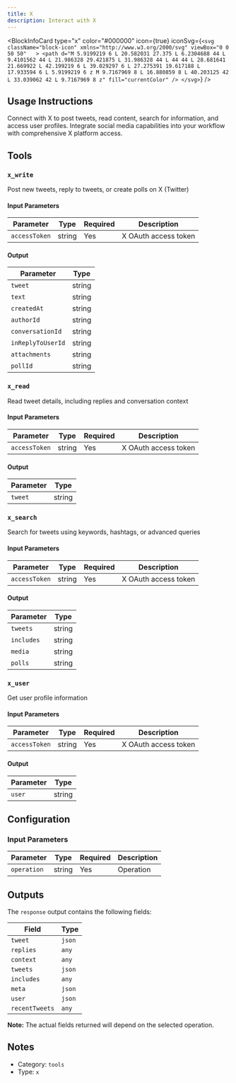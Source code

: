 ```yaml
---
title: X
description: Interact with X
---
```



<BlockInfoCard 
  type="x"
  color="#000000"
  icon={true}
  iconSvg={`<svg className="block-icon" xmlns="http://www.w3.org/2000/svg" viewBox="0 0 50 50"   >
      <path
        d="M 5.9199219 6 L 20.582031 27.375 L 6.2304688 44 L 9.4101562 44 L 21.986328 29.421875 L 31.986328 44 L 44 44 L 28.681641 21.669922 L 42.199219 6 L 39.029297 6 L 27.275391 19.617188 L 17.933594 6 L 5.9199219 6 z M 9.7167969 8 L 16.880859 8 L 40.203125 42 L 33.039062 42 L 9.7167969 8 z"
        fill="currentColor"
      />
    </svg>`}
/>

## Usage Instructions

Connect with X to post tweets, read content, search for information, and access user profiles. Integrate social media capabilities into your workflow with comprehensive X platform access.



## Tools

### `x_write`

Post new tweets, reply to tweets, or create polls on X (Twitter)

#### Input Parameters

| Parameter | Type | Required | Description |
| --------- | ---- | -------- | ----------- |
| `accessToken` | string | Yes | X OAuth access token |

#### Output

| Parameter | Type |
| --------- | ---- |
| `tweet` | string |
| `text` | string |
| `createdAt` | string |
| `authorId` | string |
| `conversationId` | string |
| `inReplyToUserId` | string |
| `attachments` | string |
| `pollId` | string |

### `x_read`

Read tweet details, including replies and conversation context

#### Input Parameters

| Parameter | Type | Required | Description |
| --------- | ---- | -------- | ----------- |
| `accessToken` | string | Yes | X OAuth access token |

#### Output

| Parameter | Type |
| --------- | ---- |
| `tweet` | string |

### `x_search`

Search for tweets using keywords, hashtags, or advanced queries

#### Input Parameters

| Parameter | Type | Required | Description |
| --------- | ---- | -------- | ----------- |
| `accessToken` | string | Yes | X OAuth access token |

#### Output

| Parameter | Type |
| --------- | ---- |
| `tweets` | string |
| `includes` | string |
| `media` | string |
| `polls` | string |

### `x_user`

Get user profile information

#### Input Parameters

| Parameter | Type | Required | Description |
| --------- | ---- | -------- | ----------- |
| `accessToken` | string | Yes | X OAuth access token |

#### Output

| Parameter | Type |
| --------- | ---- |
| `user` | string |



## Configuration

### Input Parameters

| Parameter | Type | Required | Description | 
| --------- | ---- | -------- | ----------- | 
| `operation` | string | Yes | Operation |



## Outputs

The `response` output contains the following fields:

| Field | Type |
| ----- | ---- |
| `tweet` | `json` |
| `replies` | `any` |
| `context` | `any` |
| `tweets` | `json` |
| `includes` | `any` |
| `meta` | `json` |
| `user` | `json` |
| `recentTweets` | `any` |

**Note:** The actual fields returned will depend on the selected operation.


## Notes

- Category: `tools`
- Type: `x`